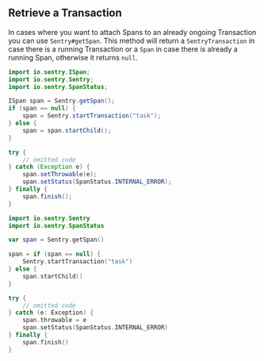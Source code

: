 ## Retrieve a Transaction

In cases where you want to attach Spans to an already ongoing Transaction you can use `Sentry#getSpan`. This method will return a `SentryTransaction` in case there is a running Transaction or a `Span` in case there is already a running Span, otherwise it returns `null`.

```java {tabTitle: Java}
import io.sentry.ISpan;
import io.sentry.Sentry;
import io.sentry.SpanStatus;

ISpan span = Sentry.getSpan();
if (span == null) {
    span = Sentry.startTransaction("task");
} else {
    span = span.startChild();
}

try {
    // omitted code
} catch (Exception e) {
    span.setThrowable(e);
    span.setStatus(SpanStatus.INTERNAL_ERROR);
} finally {
    span.finish();
}
```

```kotlin {tabTitle: Kotlin}
import io.sentry.Sentry
import io.sentry.SpanStatus

var span = Sentry.getSpan()

span = if (span == null) {
    Sentry.startTransaction("task")
} else {
    span.startChild()
}

try {
    // omitted code
} catch (e: Exception) {
    span.throwable = e
    span.setStatus(SpanStatus.INTERNAL_ERROR)
} finally {
    span.finish()
}
```
